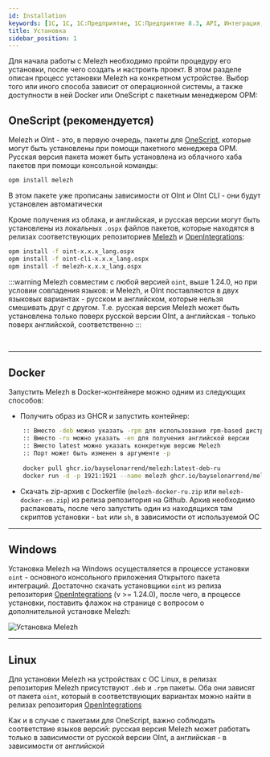 ```yaml
---
id: Installation
keywords: [1C, 1С, 1С:Предприятие, 1С:Предприятие 8.3, API, Интеграция, Сервисы, Обмен, OneScript, CLI]
title: Установка
sidebar_position: 1
---
```


Для начала работы с Melezh необходимо пройти процедуру его установки, после чего создать и настроить проект. В этом разделе описан процесс установки Melezh на конкретном устройстве. Выбор того или иного способа зависит от операционной системы, а также доступности в ней Docker или OneScript с пакетным менеджером OPM:

## OneScript (рекомендуется)

Melezh и OInt - это, в первую очередь, пакеты для [OneScript](https://github.com/EvilBeaver/OneScript), которые могут быть установлены при помощи пакетного менеджера OPM. Русская версия пакета может быть установлена из облачного хаба пакетов при помощи консольной команды:

```bash
opm install melezh
```

В этом пакете уже прописаны зависимости от OInt и OInt CLI - они будут установлен автоматически 

Кроме получения из облака, и английская, и русская версии могут быть установлены из локальных `.ospx` файлов пакетов, которые находятся в релизах соответствующих репозиториев [Melezh](https://github.com/Bayselonarrend/OpenIntegrations) и [OpenIntegrations](https://github.com/Bayselonarrend/OpenIntegrations):

```bash
opm install -f oint-x.x.x_lang.ospx
opm install -f oint-cli-x.x.x_lang.ospx
opm install -f melezh-x.x.x_lang.ospx
```

:::warning
Melezh совместим с любой версией `oint`, выше 1.24.0, но при условии совпадения языков: и Melezh, и OInt поставляются в двух языковых вариантах - русском и английском, которые нельзя смешивать друг с другом. Т.е. русская версия Melezh может быть установлена только поверх русской версии OInt, а английская - только поверх английской, соответственно
:::


<br/><hr/>


## Docker 

Запустить Melezh в Docker-контейнере можно одним из следующих способов:

+ Получить образ из GHCR и запустить контейнер:

```bash
    :: Вместо -deb можно указать -rpm для использования rpm-based дистрибутива
    :: Вместо -ru можно указать -en для получения английской версии
    :: Вместо latest можно указать конкретную версию Melezh
    :: Порт может быть изменен в аргументе -p
    
    docker pull ghcr.io/bayselonarrend/melezh:latest-deb-ru
    docker run -d -p 1921:1921 --name melezh ghcr.io/bayselonarrend/melezh:latest-deb-ru
```

+ Скачать zip-архив с Dockerfile (`melezh-docker-ru.zip` или `melezh-docker-en.zip`) из релиза репозитория на Github. Архив необходимо распаковать, после чего запустить один из находящихся там скриптов установки - `bat` или `sh`, в зависимости от используемой ОС

<hr/>

## Windows

Установка Melezh на Windows осуществляется в процессе установки `oint` - основного консольного приложения Открытого пакета интеграций. Достаточно скачать установщики `oint` из релиза репозитория [OpenIntegrations](https://github.com/Bayselonarrend/OpenIntegrations) (v >= 1.24.0), после чего, в процессе установки, поставить флажок на странице с вопросом о дополнительной установке Melezh:

![Установка Melezh](../../../../static/img/Docs/Melezh/ru/1.png)

<hr/>

## Linux

Для установки Melezh на устройствах с ОС Linux, в релизах репозитория Melezh присутствуют `.deb` и `.rpm` пакеты. Оба они зависят от пакета `oint`, который в соответствующих вариантах можно найти в релизах репозитория [OpenIntegrations](https://github.com/Bayselonarrend/OpenIntegrations)

Как и в случае с пакетами для OneScript, важно соблюдать соответствие языков версий: русская версия Melezh может работать только в зависимости от русской версии OInt, а английская - в зависимости от английской





